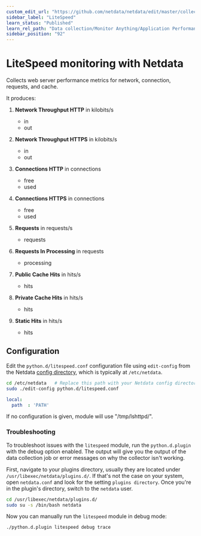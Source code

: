 ```yaml
---
custom_edit_url: "https://github.com/netdata/netdata/edit/master/collectors/python.d.plugin/litespeed/README.md"
sidebar_label: "LiteSpeed"
learn_status: "Published"
learn_rel_path: "Data collection/Monitor Anything/Application Performance Monitoring"
sidebar_position: "92"
---
```



# LiteSpeed monitoring with Netdata

Collects web server performance metrics for network, connection, requests, and cache.  

It produces:

1.  **Network Throughput HTTP** in kilobits/s

    -   in
    -   out

2.  **Network Throughput HTTPS** in kilobits/s

    -   in
    -   out

3.  **Connections HTTP** in connections

    -   free
    -   used

4.  **Connections HTTPS** in connections

    -   free
    -   used

5.  **Requests** in requests/s

    -   requests

6.  **Requests In Processing** in requests

    -   processing

7.  **Public Cache Hits** in hits/s

    -   hits

8.  **Private Cache Hits** in hits/s

    -   hits

9.  **Static Hits** in hits/s

    -   hits

## Configuration

Edit the `python.d/litespeed.conf` configuration file using `edit-config` from the Netdata [config
directory](/docs/nightly/getting-started/manage-and-configure-the-netdata-agent/configuration), which is typically at `/etc/netdata`.

```bash
cd /etc/netdata   # Replace this path with your Netdata config directory, if different
sudo ./edit-config python.d/litespeed.conf
```

```yaml
local:
  path  : 'PATH'
```

If no configuration is given, module will use "/tmp/lshttpd/".




### Troubleshooting

To troubleshoot issues with the `litespeed` module, run the `python.d.plugin` with the debug option enabled. The 
output will give you the output of the data collection job or error messages on why the collector isn't working.

First, navigate to your plugins directory, usually they are located under `/usr/libexec/netdata/plugins.d/`. If that's 
not the case on your system, open `netdata.conf` and look for the setting `plugins directory`. Once you're in the 
plugin's directory, switch to the `netdata` user.

```bash
cd /usr/libexec/netdata/plugins.d/
sudo su -s /bin/bash netdata
```

Now you can manually run the `litespeed` module in debug mode:

```bash
./python.d.plugin litespeed debug trace
```

